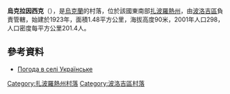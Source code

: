 {{coord|47|30|35|N|36|7|5|E|scale:100000|display=title}}

'''烏克拉因西克'''（{{lang-uk|Українське}}），是[[烏克蘭|烏克蘭]]的村落，位於該國東南部[[扎波羅熱州|扎波羅熱州]]，由[[波洛吉區|波洛吉區]]負責管轄，始建於1923年，面積1.48平方公里，海拔高度90米，2001年人口298，人口密度每平方公里201.4人。

==參考資料==
* [http://weather.in.ua/ua/zaporozhskaja/26826 Погода в селі Українське] {{Wayback|url=http://weather.in.ua/ua/zaporozhskaja/26826 |date=20111220154839 }}

[[Category:扎波羅熱州村落|Category:扎波羅熱州村落]]
[[Category:波洛吉區村落|Category:波洛吉區村落]]


{{Zaporizhia-geo-stub}}